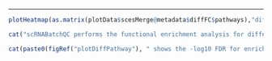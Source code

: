 
<hr>

```r
plotHeatmap(as.matrix(plotData$scesMerge@metadata$diffFC$pathways),"diffgPath")
```


```r

cat("scRNABatchQC performs the functional enrichment analysis for differentially expressed genes in each pairwise comparison. <hr>") 

cat(paste0(figRef("plotDiffPathway"), " shows the -log10 FDR for enriched pathways in each pairwise comparison. <hr>"))
```


